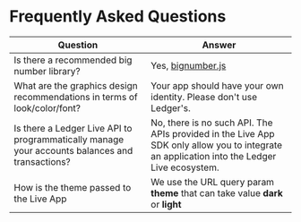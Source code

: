 # Frequently Asked Questions

| Question        |  Answer        | 
| --------------- | -------------- | 
| Is there a recommended big number library?  | Yes, [bignumber.js](https://www.npmjs.com/package/bignumber.js) | 
| What are the graphics design recommendations in terms of look/color/font?  | Your app should have your own identity. Please don't use Ledger's. | 
| Is there a Ledger Live API to programmatically manage your accounts balances and transactions? | No, there is no such API. The APIs provided in the Live App SDK only allow you to integrate an application into the Ledger Live ecosystem.  | 
| How is the theme passed to the Live App | We use the URL query param **theme** that can take value **dark** or **light**  | 
